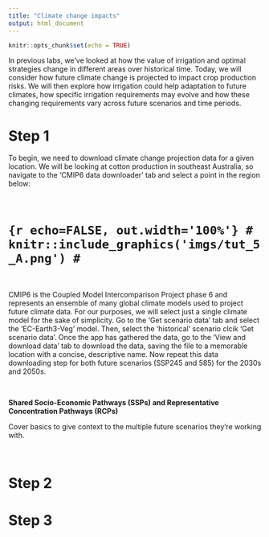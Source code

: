 ```yaml
---
title: "Climate change impacts"
output: html_document
---
```


```r
knitr::opts_chunk$set(echo = TRUE)
```

In previous labs, we've looked at how the value of irrigation and optimal strategies change in different areas over historical time. Today, we will consider how future climate change is projected to impact crop production risks. We will then explore how irrigation could help adaptation to future climates, how specific irrigation requirements may evolve and how these changing requirements vary across future scenarios and time periods. 

# Step 1
To begin, we need to download climate change projection data for a given location. We will be looking at cotton production in southeast Australia, so navigate to the 'CMIP6 data downloader' tab and select a point in the region below:

\

# ```{r echo=FALSE, out.width='100%'}
# knitr::include_graphics('imgs/tut_5_A.png')
# ```

\

CMIP6 is the Coupled Model Intercomparison Project phase 6 and represents an ensemble of many global climate models used to project future climate data. For our purposes, we will select just a single climate model for the sake of simplicity. Go to the 'Get scenario data' tab and select the 'EC-Earth3-Veg' model. Then, select the 'historical' scenario clcik 'Get scenario data'. Once the app has gathered the data, go to the 'View and download data' tab to download the data, saving the file to a memorable location with a concise, descriptive name. Now repeat this data downloading step for both future scenarios (SSP245 and 585) for the 2030s and 2050s. 

\

:::: {.infobox .info data-latex="{info}"}
**Shared Socio-Economic Pathways (SSPs) and Representative Concentration Pathways (RCPs)**

Cover basics to give context to the multiple future scenarios they're working with.

::::

\

# Step 2


# Step 3
